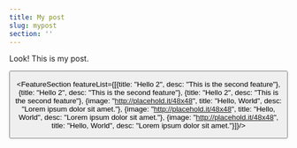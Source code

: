 ```yaml
---
title: My post
slug: mypost
section: ''
---
```


Look! This is my post.



<Button
  type="primary"
  text="This is a button"
  url="https://tina.io"
/>





<FeatureSection featureList={[{title: "Hello 2", desc: "This is the second feature"}, {title: "Hello 2", desc: "This is the second feature"}, {title: "Hello 2", desc: "This is the second feature"}, {image: "http://placehold.it/48x48", title: "Hello, World", desc: "Lorem ipsum dolor sit amet."}, {image: "http://placehold.it/48x48", title: "Hello, World", desc: "Lorem ipsum dolor sit amet."}, {image: "http://placehold.it/48x48", title: "Hello, World", desc: "Lorem ipsum dolor sit amet."}]}/>



<Callout
  type="warning"
  text="Danger, danger, this is a callout!"
/>

